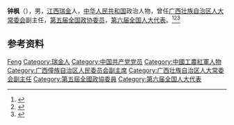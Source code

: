 '''钟枫'''（{{bd|1915年|12月1日|2003年|5月16日|}}），男，[[江西|江西]][[瑞金|瑞金]]人，[[中华人民共和国|中华人民共和国]]政治人物，曾任[[广西壮族自治区人大常委会|广西壮族自治区人大常委会]]副主任，[[第五届全国政协委员|第五届全国政协委员]]，[[第六届全国人大代表|第六届全国人大代表]]。<ref>{{Cite web|title=钟枫|url=http://www.gxnet.com/data/cit/show.do?id=5656|accessdate=2020-08-31|work=广西网}}</ref><ref>{{Cite book|title=历届全国政协委员人名辞典|author=|publisher=中国国际广播出版社|year=1996|isbn=9787507813746|location=北京|pages=286}}</ref><ref>{{Cite book|title=中华人民共和国职官志|author=何虎生, 李耀东, 向常福主编|publisher=中国社会出版社|year=2003|isbn=9787800883934|location=北京|pages=}}</ref>

== 参考资料 ==
{{reflist}}

{{中国人物小作品}}

{{Authority control}}
{{DEFAULTSORT:Zhong钟}}
[[Category:钟姓|Feng]]
[[Category:瑞金人|Category:瑞金人]]
[[Category:中国共产党党员|Category:中国共产党党员]]
[[Category:中國工農紅軍人物|Category:中國工農紅軍人物]]
[[Category:广西僮族自治区人民委员会副主席|Category:广西僮族自治区人民委员会副主席]]
[[Category:广西壮族自治区人大常委会副主任|Category:广西壮族自治区人大常委会副主任]]
[[Category:第五屆全國政協委員|Category:第五屆全國政協委員]]
[[Category:第六届全国人大代表|Category:第六届全国人大代表]]